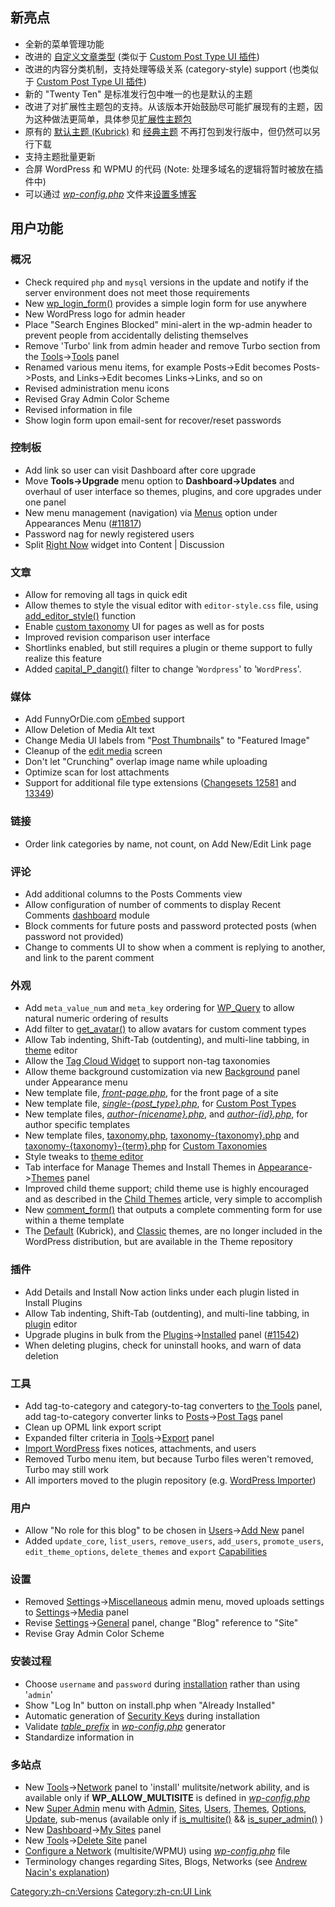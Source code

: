 {{Languages|
{{en|Version 3.0}}
{{ja|Version 3.0}}
{{zh-cn|3.0 版本}}
}}

==新亮点==
* 全新的菜单管理功能
* 改进的 [[Glossary#Post_Type|自定义文章类型]] (类似于 [http://wordpress.org/extend/plugins/custom-post-type-ui/ Custom Post Type UI 插件])
* 改进的内容分类机制，支持处理等级关系 (category-style) support (也类似于 [http://wordpress.org/extend/plugins/custom-post-type-ui/ Custom Post Type UI 插件])
* 新的 "Twenty Ten" 是标准发行包中唯一的也是默认的主题
* 改进了对扩展性主题包的支持。从该版本开始鼓励尽可能扩展现有的主题，因为这种做法更简单，具体参见[[Child Themes|扩展性主题包]]
* 原有的 [http://wordpress.org/extend/themes/default 默认主题 (Kubrick)] 和 [http://wordpress.org/extend/themes/classic 经典主题] 不再打包到发行版中，但仍然可以另行下载
* 支持主题批量更新
* 合屏 WordPress 和 WPMU 的代码 (Note: 处理多域名的逻辑将暂时被放在插件中)
* 可以通过 [[Editing wp-config.php|''wp-config.php'']] 文件来[[Create A Network|设置多博客]]

==用户功能==
===概况===
* Check required <tt>php</tt> and <tt>mysql</tt> versions in the update and notify if the server environment does not meet those requirements
* New [[Function Reference/wp_login_form|wp_login_form()]] provides a simple login form for use anywhere
* New WordPress logo for admin header
* Place "Search Engines Blocked" mini-alert in the wp-admin header to prevent people from accidentally delisting themselves
* Remove 'Turbo' link from admin header and remove Turbo section from the [[Administration_Panels#Tools|Tools]]->[[Tools_Tools_SubPanel|Tools]] panel
* Renamed various menu items, for example Posts->Edit becomes Posts->Posts, and Links->Edit becomes Links->Links, and so on  
* Revised administration menu icons
* Revised Gray Admin Color Scheme
* Revised information in {{Trac|readme.html}} file
* Show login form upon email-sent for recover/reset passwords

===控制板===
* Add link so user can visit Dashboard after core upgrade
* Move '''Tools->Upgrade''' menu option to '''Dashboard->Updates''' and overhaul of user interface so themes, plugins, and core upgrades under one panel
* New menu management (navigation) via [[Appearance Menus SubPanel|Menus]] option under Appearances Menu ([http://core.trac.wordpress.org/ticket/11817 #11817])
* Password nag for newly registered users
* Split [[Dashboard SubPanel|Right Now]] widget into Content | Discussion

===文章===
* Allow for removing all tags in quick edit
* Allow themes to style the visual editor with <tt>editor-style.css</tt> file, using [[Function_Reference/add_editor_style|add_editor_style()]] function
* Enable [[Custom Taxonomies|custom taxonomy]] UI for pages as well as for posts
* Improved revision comparison user interface
* Shortlinks enabled, but still requires a plugin or theme support to fully realize this feature
* Added [[Function_Reference/capital_P_dangit|capital_P_dangit()]] filter to change '<tt>Wordpress</tt>' to '<tt>WordPress</tt>'.

===媒体===
* Add FunnyOrDie.com [[Embeds|oEmbed]] support
* Allow Deletion of Media Alt text
* Change Media UI labels from "[[Post Thumbnails]]" to "Featured Image"
* Cleanup of the [[Media_Library_SubPanel#Edit_Media|edit media]] screen
* Don't let "Crunching" overlap image name while uploading
* Optimize scan for lost attachments
* Support for additional file type extensions ([https://core.trac.wordpress.org/changeset/12581 Changesets 12581] and [https://core.trac.wordpress.org/changeset/13349 13349])

===链接===
* Order link categories by name, not count, on Add New/Edit Link page

===评论===
* Add additional columns to the Posts Comments view
* Allow configuration of number of comments to display Recent Comments [[Dashboard SubPanel|dashboard]] module
* Block comments for future posts and password protected posts (when password not provided)
* Change to comments UI to show when a comment is replying to another, and link to the parent comment

===外观===
* Add <tt>meta_value_num</tt> and <tt>meta_key</tt> ordering for [[Class Reference/WP_Query|WP_Query]] to allow natural numeric ordering of results
* Add filter to [[Function Reference/get_avatar|get_avatar()]] to allow avatars for custom comment types
* Allow Tab indenting, Shift-Tab (outdenting), and multi-line tabbing, in [[Appearance Editor SubPanel|theme]] editor
* Allow the [[Appearance Widgets SubPanel|Tag Cloud Widget]] to support non-tag taxonomies
* Allow theme background customization via new [[Appearance Background SubPanel|Background]] panel under Appearance menu 
* New template file, [[Template_Hierarchy#Front_Page_display|''front-page.php'']], for the front page of a site 
* New template file, [[Template Hierarchy#Single Post display|''single-{post_type}.php'']], for [[Custom Post Types]]
* New template files, [[Template Hierarchy#Author display|''author-{nicename}.php'']], and [[Template Hierarchy#Author display|''author-{id}.php'']], for author specific templates  
* New template files, [[Template Hierarchy#Custom Taxonomies display|taxonomy.php]], [[Template Hierarchy#Custom Taxonomies display|taxonomy-{taxonomy}.php]] and [[Template Hierarchy#Custom Taxonomies display|taxonomy-{taxonomy}-{term}.php]] for [[Custom Taxonomies]]
* Style tweaks to [[Appearance Editor SubPanel|theme editor]]
* Tab interface for Manage Themes and Install Themes in [[Administration Panels#Appearance|Appearance]]->[[Appearance Themes SubPanel|Themes]] panel
* Improved child theme support; child theme use is highly encouraged and as described in the [[Child Themes]] article, very simple to accomplish
* New [[Template_Tags/comment_form|comment_form()]] that outputs a complete commenting form for use within a theme template
* The [http://wordpress.org/extend/themes/default Default] (Kubrick), and [http://wordpress.org/extend/themes/classic Classic] themes, are no longer included in the WordPress distribution, but are available in the Theme repository

===插件===
* Add Details and Install Now action links under each plugin listed in Install Plugins
* Allow Tab indenting, Shift-Tab (outdenting), and multi-line tabbing, in [[Plugins Editor SubPanel|plugin]] editor
* Upgrade plugins in bulk from the [[Administration_Panels#Plugins|Plugins]]->[[Plugins Installed SubPanel|Installed]] panel ([http://core.trac.wordpress.org/ticket/11542 #11542])
* When deleting plugins, check for uninstall hooks, and warn of data deletion

===工具===
* Add tag-to-category and category-to-tag converters to [[Tools Tools SubPanel|the Tools]] panel, add tag-to-category converter links to [[Administration Panels#Posts|Posts]]->[[Posts Tags SubPanel|Post Tags]] panel
* Clean up OPML link export script
* Expanded filter criteria in [[Administration_Panels#Export|Tools]]->[[Tools_Export_SubPanel|Export]] panel
* [[Tools Import SubPanel|Import WordPress]] fixes notices, attachments, and users
* Removed Turbo menu item, but because Turbo files weren't removed, Turbo may still work
* All importers moved to the plugin repository (e.g. [http://wordpress.org/extend/plugins/wordpress-importer/ WordPress Importer])

===用户===
* Allow "No role for this blog" to be chosen in [[Administration Panels#Users|Users]]->[[Users Add New SubPanel|Add New]] panel
* Added <tt>update_core</tt>, <tt>list_users</tt>, <tt>remove_users</tt>, <tt>add_users</tt>, <tt>promote_users</tt>, <tt>edit_theme_options</tt>, <tt>delete_themes</tt> and <tt>export</tt> [[Roles and Capabilities|Capabilities]]

===设置===
* Removed [[Administration Panels#Settings|Settings]]->[[Settings Miscellaneous SubPanel|Miscellaneous]] admin menu, moved uploads settings to [[Administration Panels#Settings|Settings]]->[[Settings Media SubPanel|Media]] panel
* Revise [[Administration Panels#Settings|Settings]]->[[Settings General SubPanel|General]] panel, change "Blog" reference to "Site"
* Revise Gray Admin Color Scheme

=== 安装过程 ===
* Choose <tt>username</tt> and <tt>password</tt> during [[Installing WordPress|installation]] rather than using '<tt>admin</tt>'
* Show "Log In" button on install.php when "Already Installed"
* Automatic generation of [[Editing wp-config.php#Security Keys|Security Keys]] during installation
* Validate [[Editing_wp-config.php#table_prefix|''table_prefix'']] in [[Editing wp-config.php|''wp-config.php'']] generator
* Standardize information in {{Trac|wp-config-sample.php}}

=== 多站点 ===
* New [[Administration Panels#Tools|Tools]]->[[Tools Network SubPanel|Network]] panel to 'install' mulitsite/network ability, and is available only if '''WP_ALLOW_MULTISITE''' is defined in [[Editing wp-config.php|''wp-config.php'']]
* New [[Administration Panels#Super Admin|Super Admin]] menu with [[Super Admin Admin SubPanel|Admin]], [[Super Admin Sites SubPanel|Sites]], [[Super Admin Users SubPanel|Users]], [[Super Admin Themes SubPanel|Themes]], [[Super Admin Options SubPanel|Options]], [[Super Admin Update SubPanel|Update]], sub-menus (available only if [[Function Reference/is_multisite|is_multisite()]] && [[Function Reference/is_super_admin|is_super_admin()]] )
* New [[Administration Panels#Dashboard|Dashboard]]->[[Dashboard My Sites SubPanel|My Sites]] panel
* New [[Administration_Panels#Tools|Tools]]->[[Tools Delete Site SubPanel|Delete Site]] panel
* [[Create A Network|Configure a Network]] (multisite/WPMU) using [[Editing wp-config.php|''wp-config.php'']] file
* Terminology changes regarding Sites, Blogs, Networks (see [http://www.andrewnacin.com/2010/03/25/terminology-nightmare-blogs-sites-networks/ Andrew Nacin's explanation])


{{Stub}}
[[Category:zh-cn:Versions]]
[[Category:zh-cn:UI Link]]